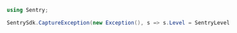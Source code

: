 ```csharp
using Sentry;

SentrySdk.CaptureException(new Exception(), s => s.Level = SentryLevel.Warning);
```

